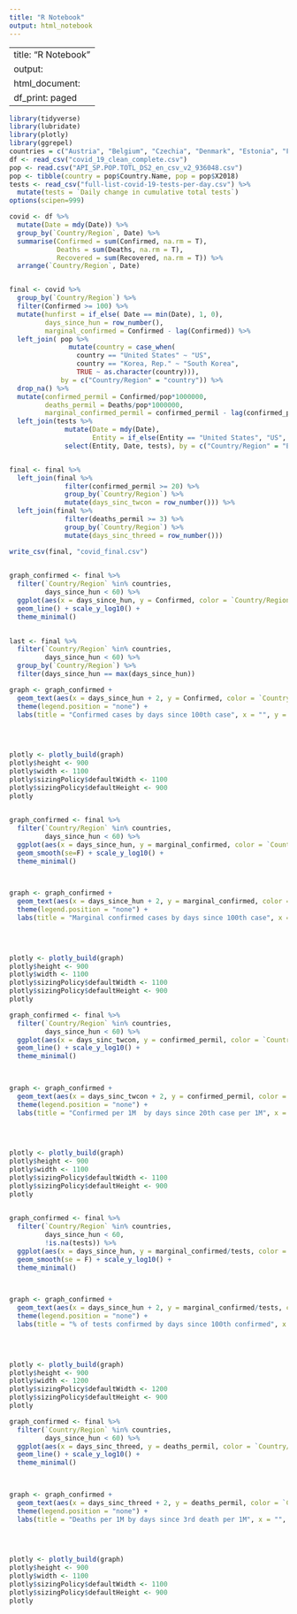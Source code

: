 ```yaml
---
title: "R Notebook"
output: html_notebook
---
```

---
title: "R Notebook"
output:
  html_document:
    df_print: paged
---

```r
library(tidyverse)
library(lubridate)
library(plotly)
library(ggrepel)
countries = c("Austria", "Belgium", "Czechia", "Denmark", "Estonia", "Finland", "France", "Germany", "Greece", "Hungary", "Iceland", "Ireland", "Italy", "Latvia", "Luxembourg", "Netherlands", "Norway", "Poland", "Portugal", "Slovakia", "Slovenia", "Spain", "Sweden", "Switzerland", "United Kingdom", "Canada", "Chile", "Mexico", "Australia", "Japan", "New Zealand", "Israel", "Turkey", "US", "South Korea", "China", "Taiwan*")
df <- read_csv("covid_19_clean_complete.csv")
pop <- read.csv("API_SP.POP.TOTL_DS2_en_csv_v2_936048.csv")
pop <- tibble(country = pop$Country.Name, pop = pop$X2018)
tests <- read_csv("full-list-covid-19-tests-per-day.csv") %>%
  mutate(tests = `Daily change in cumulative total tests`)
options(scipen=999)
```


```r
covid <- df %>%
  mutate(Date = mdy(Date)) %>%
  group_by(`Country/Region`, Date) %>%
  summarise(Confirmed = sum(Confirmed, na.rm = T),
            Deaths = sum(Deaths, na.rm = T),
            Recovered = sum(Recovered, na.rm = T)) %>%
  arrange(`Country/Region`, Date)


final <- covid %>%
  group_by(`Country/Region`) %>%
  filter(Confirmed >= 100) %>%
  mutate(hunfirst = if_else( Date == min(Date), 1, 0),
         days_since_hun = row_number(),
         marginal_confirmed = Confirmed - lag(Confirmed)) %>%
  left_join( pop %>%
               mutate(country = case_when(
                 country == "United States" ~ "US",
                 country == "Korea, Rep." ~ "South Korea",
                 TRUE ~ as.character(country))), 
             by = c("Country/Region" = "country")) %>%
  drop_na() %>%
  mutate(confirmed_permil = Confirmed/pop*1000000,
         deaths_permil = Deaths/pop*1000000,
         marginal_confirmed_permil = confirmed_permil - lag(confirmed_permil)) %>%
  left_join(tests %>%
              mutate(Date = mdy(Date),
                     Entity = if_else(Entity == "United States", "US", Entity)) %>%
              select(Entity, Date, tests), by = c("Country/Region" = "Entity", "Date"))


final <- final %>%
  left_join(final %>%
              filter(confirmed_permil >= 20) %>%
              group_by(`Country/Region`) %>%
              mutate(days_sinc_twcon = row_number())) %>%
  left_join(final %>%
              filter(deaths_permil >= 3) %>%
              group_by(`Country/Region`) %>%
              mutate(days_sinc_threed = row_number()))

write_csv(final, "covid_final.csv")
  

```







```r
graph_confirmed <- final %>%
  filter(`Country/Region` %in% countries,
         days_since_hun < 60) %>%
  ggplot(aes(x = days_since_hun, y = Confirmed, color = `Country/Region`)) + 
  geom_line() + scale_y_log10() + 
  theme_minimal() 
  

last <- final %>%
  filter(`Country/Region` %in% countries,
         days_since_hun < 60) %>%
  group_by(`Country/Region`) %>%
  filter(days_since_hun == max(days_since_hun))

graph <- graph_confirmed + 
  geom_text(aes(x = days_since_hun + 2, y = Confirmed, color = `Country/Region`, label = `Country/Region`), data = last, check_overlap = TRUE) +
  theme(legend.position = "none") + 
  labs(title = "Confirmed cases by days since 100th case", x = "", y = "")


  
  
plotly <- plotly_build(graph)
plotly$height <- 900
plotly$width <- 1100
plotly$sizingPolicy$defaultWidth <- 1100
plotly$sizingPolicy$defaultHeight <- 900
plotly
 
```




```r
graph_confirmed <- final %>%
  filter(`Country/Region` %in% countries,
         days_since_hun < 60) %>%
  ggplot(aes(x = days_since_hun, y = marginal_confirmed, color = `Country/Region`)) + 
  geom_smooth(se=F) + scale_y_log10() + 
  theme_minimal() 
  


graph <- graph_confirmed + 
  geom_text(aes(x = days_since_hun + 2, y = marginal_confirmed, color = `Country/Region`, label = `Country/Region`), data = last, check_overlap = TRUE) + 
  theme(legend.position = "none") + 
  labs(title = "Marginal confirmed cases by days since 100th case", x = "", y = "")


  
  
plotly <- plotly_build(graph)
plotly$height <- 900
plotly$width <- 1100
plotly$sizingPolicy$defaultWidth <- 1100
plotly$sizingPolicy$defaultHeight <- 900
plotly
```





```r
graph_confirmed <- final %>%
  filter(`Country/Region` %in% countries,
         days_since_hun < 60) %>%
  ggplot(aes(x = days_sinc_twcon, y = confirmed_permil, color = `Country/Region`)) + 
  geom_line() + scale_y_log10() + 
  theme_minimal() 
  


graph <- graph_confirmed + 
  geom_text(aes(x = days_sinc_twcon + 2, y = confirmed_permil, color = `Country/Region`, label = `Country/Region`), data = last, check_overlap = TRUE) + 
  theme(legend.position = "none") + 
  labs(title = "Confirmed per 1M  by days since 20th case per 1M", x = "", y = "")


  
  
plotly <- plotly_build(graph)
plotly$height <- 900
plotly$width <- 1100
plotly$sizingPolicy$defaultWidth <- 1100
plotly$sizingPolicy$defaultHeight <- 900
plotly
 
```










```r
graph_confirmed <- final %>%
  filter(`Country/Region` %in% countries,
         days_since_hun < 60,
         !is.na(tests)) %>%
  ggplot(aes(x = days_since_hun, y = marginal_confirmed/tests, color = `Country/Region`)) + 
  geom_smooth(se = F) + scale_y_log10() + 
  theme_minimal() 
  


graph <- graph_confirmed + 
  geom_text(aes(x = days_since_hun + 2, y = marginal_confirmed/tests, color = `Country/Region`, label = `Country/Region`), data = last, check_overlap = TRUE) + 
  theme(legend.position = "none") + 
  labs(title = "% of tests confirmed by days since 100th confirmed", x = "", y = "")


  
  
plotly <- plotly_build(graph)
plotly$height <- 900
plotly$width <- 1200
plotly$sizingPolicy$defaultWidth <- 1200
plotly$sizingPolicy$defaultHeight <- 900
plotly
```

```r
graph_confirmed <- final %>%
  filter(`Country/Region` %in% countries,
         days_since_hun < 60) %>%
  ggplot(aes(x = days_sinc_threed, y = deaths_permil, color = `Country/Region`)) + 
  geom_line() + scale_y_log10() + 
  theme_minimal() 
  


graph <- graph_confirmed + 
  geom_text(aes(x = days_sinc_threed + 2, y = deaths_permil, color = `Country/Region`, label = `Country/Region`), data = last, check_overlap = TRUE) + 
  theme(legend.position = "none") + 
  labs(title = "Deaths per 1M by days since 3rd death per 1M", x = "", y = "")


  
  
plotly <- plotly_build(graph)
plotly$height <- 900
plotly$width <- 1100
plotly$sizingPolicy$defaultWidth <- 1100
plotly$sizingPolicy$defaultHeight <- 900
plotly
```

















